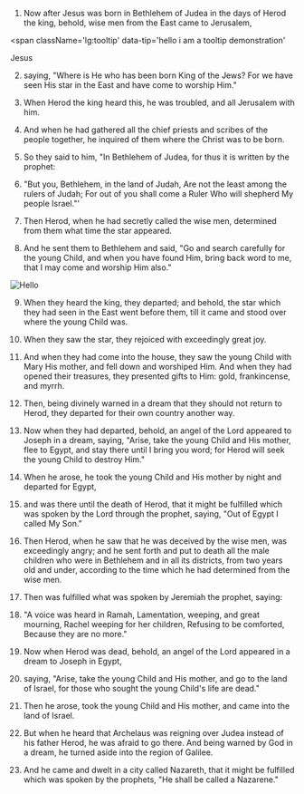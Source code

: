 1. Now after Jesus was born in Bethlehem of Judea in the days of Herod the king, behold, wise men from the East came to Jerusalem,

<span
  className='lg:tooltip'
  data-tip='hello i am a tooltip demonstration'
>
  <span className='border-b border-dotted border-red-500'>Jesus</span>
</span>

2. saying, "Where is He who has been born King of the Jews? For we have seen His star in the East and have come to worship Him."

3. When Herod the king heard this, he was troubled, and all Jerusalem with him.

4. And when he had gathered all the chief priests and scribes of the people together, he inquired of them where the Christ was to be born.

5. So they said to him, "In Bethlehem of Judea, for thus it is written by the prophet:

6. "But you, Bethlehem, in the land of Judah, Are not the least among the rulers of Judah; For out of you shall come a Ruler Who will shepherd My people Israel."'

7. Then Herod, when he had secretly called the wise men, determined from them what time the star appeared.

8. And he sent them to Bethlehem and said, "Go and search carefully for the young Child, and when you have found Him, bring back word to me, that I may come and worship Him also."

![Hello](/images/Mathew0209.jpeg)

9. When they heard the king, they departed; and behold, the star which they had seen in the East went before them, till it came and stood over where the young Child was.

10. When they saw the star, they rejoiced with exceedingly great joy.

11. And when they had come into the house, they saw the young Child with Mary His mother, and fell down and worshiped Him. And when they had opened their treasures, they presented gifts to Him: gold, frankincense, and myrrh.

12. Then, being divinely warned in a dream that they should not return to Herod, they departed for their own country another way.

13. Now when they had departed, behold, an angel of the Lord appeared to Joseph in a dream, saying, "Arise, take the young Child and His mother, flee to Egypt, and stay there until I bring you word; for Herod will seek the young Child to destroy Him."

14. When he arose, he took the young Child and His mother by night and departed for Egypt,

15. and was there until the death of Herod, that it might be fulfilled which was spoken by the Lord through the prophet, saying, "Out of Egypt I called My Son."

16. Then Herod, when he saw that he was deceived by the wise men, was exceedingly angry; and he sent forth and put to death all the male children who were in Bethlehem and in all its districts, from two years old and under, according to the time which he had determined from the wise men.

17. Then was fulfilled what was spoken by Jeremiah the prophet, saying:

18. "A voice was heard in Ramah, Lamentation, weeping, and great mourning, Rachel weeping for her children, Refusing to be comforted, Because they are no more."

19. Now when Herod was dead, behold, an angel of the Lord appeared in a dream to Joseph in Egypt,

20. saying, "Arise, take the young Child and His mother, and go to the land of Israel, for those who sought the young Child's life are dead."

21. Then he arose, took the young Child and His mother, and came into the land of Israel.

22. But when he heard that Archelaus was reigning over Judea instead of his father Herod, he was afraid to go there. And being warned by God in a dream, he turned aside into the region of Galilee.

23. And he came and dwelt in a city called Nazareth, that it might be fulfilled which was spoken by the prophets, "He shall be called a Nazarene."

